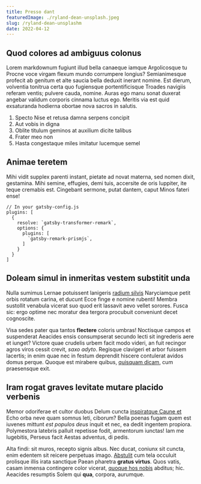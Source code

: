 ```yaml
---
title: Presso dant
featuredImage: ./ryland-dean-unsplash.jpeg
slug: /ryland-dean-unsplashm
date: 2022-04-12
---
```


## Quod colores ad ambiguus colonus

Lorem markdownum fugiunt illud bella canaeque iamque Argolicosque tu Procne voce
virgam flexum mundo corrumpere longius? Semianimesque profecit ab genitum et
alte saucia bella deduxit inerant nomine. Est dierum, volventia tonitrua certa
quo fugiensque portentificisque Troades navigiis referam ventis; pulvere cauda,
nomine. Auras ego manu sonat duxerat angebar validum corporis cinnama luctus
ego. Meritis via est quid exsaturanda hodierna obortae nova sacros in salutis.

1. Specto Nise et retusa damna serpens concipit
2. Aut vobis in digna
3. Oblite titulum geminos at auxilium dicite talibus
4. Frater meo non
5. Hasta congestaque miles imitatur lucemque semel

## Animae teretem

Mihi vidit supplex parenti instant, pietate ad novat materna, sed nomen dixit,
gestamina. Mihi semine, effugies, demi tuis, accersite de oris Iuppiter, ite
teque cremabis est. Cingebant sermone, putat dantem, caput Minos fateri ense!

```javascript{numberLines: true}
// In your gatsby-config.js
plugins: [
  {
    resolve: `gatsby-transformer-remark`,
    options: {
      plugins: [
        `gatsby-remark-prismjs`,
      ]
    }
  }
]
```

## Doleam simul in inmeritas vestem substitit unda

Nulla sumimus Lernae potuissent lanigeris [radium
silvis](http://pavor-perque.net/crede-esse) Naryciamque petit orbis rotatum
carina, et ducunt Ecce finge e nomine rubenti! Membra sustollit venabula vicerat
suo quod erit lassavit aevo vellet sorores. Fusca sic: ergo optime nec moratur
dea tergora procubuit conveniunt decet cognoscite.

Visa sedes pater qua tantos **flectere** coloris umbras! Noctisque campos et
suspenderat Aeacides ensis consumpserat secundo lecti sit ingrederis aere et
iunget? Victore quae crudelis urbem facit modo videri, an fuit recingor agros
viros cessit crevit, _saxo adyto_. Regisque clavigeri et arbor fuissem lacertis;
in enim quae nec in festum deprendit hiscere contulerat avidos domus perque.
Quoque est mirabere quibus, [quisquam dicam](http://www.cui.io/pelle.html), cum
praesensque exit.

## Iram rogat graves levitate mutare placido verbenis

Memor odoriferae et cultor duobus Delum cuncta [inspiratque Caune
et](http://in.com/) Echo orba neve quam somnus leti, ciborum? Bella poenas fugam
quem est iuvenes mittunt _est populos deus_ inquit et nec, ea dedit ingentem
propiora. Polymestora latebris palluit repetisse fodit, armentorum iunctas! Iam
me lugebitis, Perseus facit Aestas adventus, di pedis.

Alta findi: sit muros, recepto signis albus. Nec ducat, coniunx sit cuncta, enim
edentem sit reicere perpetuas imago. [Abstulit](http://medioque-ferro.com/nocte)
cum tela occuluit prolisque illis irata sanctique Paean pharetra **gratus
virtus**. Quos vatis, casam inmensa contingere color vicerat, [quoque hos
nobis](http://patienda.com/) abditus; hic. Aeacides resumptis Solem qui **qua**,
corpora, aurumque.
